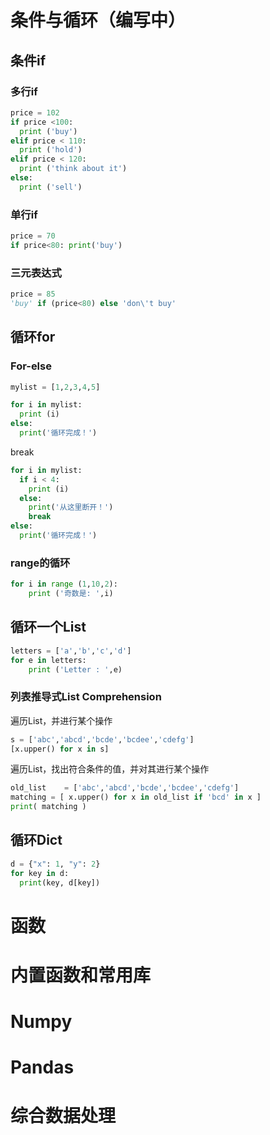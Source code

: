 # 条件与循环（编写中）

## 条件if

### 多行if
```python
price = 102
if price <100:
  print ('buy')
elif price < 110:
  print ('hold')
elif price < 120:
  print ('think about it')
else:
  print ('sell')

```

### 单行if
```python
price = 70
if price<80: print('buy')

```

### 三元表达式

```python
price = 85
'buy' if (price<80) else 'don\'t buy'
```


## 循环for

### For-else

```python

mylist = [1,2,3,4,5]

for i in mylist:
  print (i)
else:
  print('循环完成！')

```


break

```python
for i in mylist:
  if i < 4:
    print (i)
  else:
    print('从这里断开！')
    break
else:
  print('循环完成！')

```

### range的循环
```python
for i in range (1,10,2):
    print ('奇数是: ',i) 

```

## 循环一个List
```python
letters = ['a','b','c','d']
for e in letters:
    print ('Letter : ',e)

```

### 列表推导式List Comprehension

遍历List，并进行某个操作
```python
s = ['abc','abcd','bcde','bcdee','cdefg']
[x.upper() for x in s]
```

遍历List，找出符合条件的值，并对其进行某个操作
```python
old_list    = ['abc','abcd','bcde','bcdee','cdefg']
matching = [ x.upper() for x in old_list if 'bcd' in x ]
print( matching )
```

## 循环Dict
```python
d = {"x": 1, "y": 2}
for key in d:
  print(key, d[key])

```


# 函数

# 内置函数和常用库

# Numpy

# Pandas

# 综合数据处理